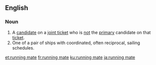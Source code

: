 ==English==
{{wikipedia}}

===Noun===
{{en-noun}}
# A [[candidate]] on a [[joint ticket]] who is [[not]] the [[primary]] candidate on that [[ticket]].
# One of a pair of ships with coordinated, often reciprocal, sailing schedules.

[[et:running mate]]
[[fr:running mate]]
[[ku:running mate]]
[[ja:running mate]]